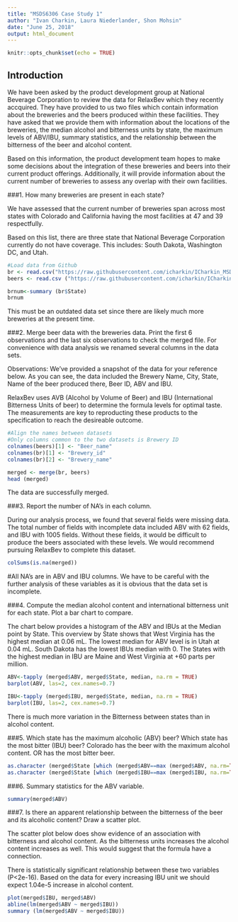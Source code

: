 ---
title: "MSDS6306 Case Study 1"
author: "Ivan Charkin, Laura Niederlander, Shon Mohsin"
date: "June 25, 2018"
output: html_document
---

```{r setup, include=FALSE}
knitr::opts_chunk$set(echo = TRUE)
```

## Introduction


We have been asked by the product development group at National Beverage Corporation to review the data for RelaxBev which they recently accquired. They have provided to us two files which contain information about the breweries and the beers produced within these facilities. They have asked that we provide them with information about the locations of the breweries, the median alcohol and bitterness units by state, the maximum levels of ABV/IBU, summary statistics, and the relationship between the bitterness of the beer and alcohol content. 

Based on this information, the product development team hopes to make some decisions about the integration of these breweries and beers into their current product offerings. Additionally, it will provide information about the current number of breweries to assess any overlap with their own facilities. 


###1. How many breweries are present in each state?

We have assessed that the current number of breweries span across most states with Colorado and California having the most facilities at 47 and 39 respectfully.  

Based on this list, there are three state that National Beverage Corporation currently do not have coverage. This includes: South Dakota, Washington DC, and Utah.  

```{r}
#Load data from Github
br <- read.csv("https://raw.githubusercontent.com/icharkin/ICharkin_MSDS6306_HW/master/CaseStudy1/Breweries.csv", header=TRUE)
beers <- read.csv ("https://raw.githubusercontent.com/icharkin/ICharkin_MSDS6306_HW/master/CaseStudy1/Beers.csv", header=TRUE)

brnum<-summary (br$State)
brnum
```
This must be an outdated data set since there are likely much more breweries at the present time.


###2. Merge beer data with the breweries data. Print the first 6 observations and the last six observations to check the merged file.
For convenience with data analysis we renamed several columns in the data sets. 

Observations:
We've provided a snapshot of the data for your reference below. As you can see, the data included the Brewery Name, City, State, Name of the beer produced there, Beer ID, ABV and IBU. 

RelaxBev uses AVB (Alcohol by Volume of Beer) and IBU (International Bitterness Units of beer) to determine the formula levels for optimal taste. The measurements are key to reproducting these products to the specification to reach the desireable outcome.



```{r}
#Align the names between datasets
#Only columns common to the two datasets is Brewery ID 
colnames(beers)[1] <- "Beer_name"
colnames(br)[1] <- "Brewery_id"
colnames(br)[2] <- "Brewery_name"

merged <- merge(br, beers)
head (merged)
```

The data are successfully merged. 

###3. Report the number of NA's in each column.

During our analysis process, we found that several fields were missing data. The total number of fields with incomplete data included ABV with 62 fields, and IBU with 1005 fields. Without these fields, it would be difficult to produce the beers associated with these levels. We would recommend pursuing RelaxBev to complete this dataset.


```{r}
colSums(is.na(merged))
```
#All NA's are in ABV and IBU columns. We have to be careful with the further analysis of these variables as it is obvious that the data set is incomplete. 

###4. Compute the median alcohol content and international bitterness unit for each state. Plot a bar chart to compare.

The chart below provides a histogram of the ABV and IBUs at the Median point by State. This overview by State shows that West Virginia has the highest median at 0.06 mL. The lowest median for ABV level is in Utah at 0.04 mL.  South Dakota has the lowest IBUs median with 0. The States with the highest median in IBU are Maine and West Virginia at +60 parts per million.


```{r}
ABV<-tapply (merged$ABV, merged$State, median, na.rm = TRUE)
barplot(ABV, las=2, cex.names=0.7)

IBU<-tapply (merged$IBU, merged$State, median, na.rm = TRUE)
barplot(IBU, las=2, cex.names=0.7)
```
There is much more variation in the Bitterness between states than in alcohol content. 

###5. Which state has the maximum alcoholic (ABV) beer? Which state has the most bitter (IBU) beer?
Colorado has the beer with the maximum alcohol content. 
OR has the most bitter beer. 

```{r}
as.character (merged$State [which (merged$ABV==max (merged$ABV, na.rm=TRUE) )]  )
as.character (merged$State [which (merged$IBU==max (merged$IBU, na.rm=TRUE) )]  )
```


###6. Summary statistics for the ABV variable.
```{r}
summary(merged$ABV)
```


###7. Is there an apparent relationship between the bitterness of the beer and its alcoholic content? Draw a scatter plot.

The scatter plot below does show evidence of an association with bitterness and alcohol content. As the bitterness units increases the alcohol content increases as well. This would suggest that the formula have a connection. 

There is statistically significant relationship between these two variables (P<2e-16). Based on the data for every increasing IBU unit we should expect 1.04e-5 increase in alcohol content. 



```{r}
plot(merged$IBU, merged$ABV)
abline(lm(merged$ABV ~ merged$IBU))
summary (lm(merged$ABV ~ merged$IBU))
```

